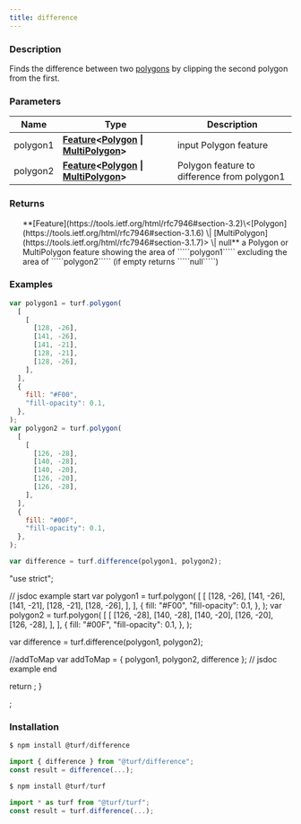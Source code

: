 ```yaml
---
title: difference
---
```


    
### Description

Finds the difference between two [polygons](https://tools.ietf.org/html/rfc7946#section-3.1.6) by clipping the second polygon from the first.

### Parameters

| Name     | Type                                                                                                                                                                                               | Description                                 |
| -------- | -------------------------------------------------------------------------------------------------------------------------------------------------------------------------------------------------- | ------------------------------------------- |
| polygon1 | **[Feature](https://tools.ietf.org/html/rfc7946#section-3.2)\<[Polygon](https://tools.ietf.org/html/rfc7946#section-3.1.6) \| [MultiPolygon](https://tools.ietf.org/html/rfc7946#section-3.1.7)>** | input Polygon feature                       |
| polygon2 | **[Feature](https://tools.ietf.org/html/rfc7946#section-3.2)\<[Polygon](https://tools.ietf.org/html/rfc7946#section-3.1.6) \| [MultiPolygon](https://tools.ietf.org/html/rfc7946#section-3.1.7)>** | Polygon feature to difference from polygon1 |

### Returns

<ul>
  **[Feature](https://tools.ietf.org/html/rfc7946#section-3.2)\<[Polygon](https://tools.ietf.org/html/rfc7946#section-3.1.6) \| [MultiPolygon](https://tools.ietf.org/html/rfc7946#section-3.1.7)> \| null** a Polygon or MultiPolygon feature showing the area of `````polygon1````` excluding the area of `````polygon2````` (if empty returns `````null`````)

</ul>

### Examples

```javascript
var polygon1 = turf.polygon(
  [
    [
      [128, -26],
      [141, -26],
      [141, -21],
      [128, -21],
      [128, -26],
    ],
  ],
  {
    fill: "#F00",
    "fill-opacity": 0.1,
  },
);
var polygon2 = turf.polygon(
  [
    [
      [126, -28],
      [140, -28],
      [140, -20],
      [126, -20],
      [126, -28],
    ],
  ],
  {
    fill: "#00F",
    "fill-opacity": 0.1,
  },
);

var difference = turf.difference(polygon1, polygon2);
```

  "use strict";

  // jsdoc example start
  var polygon1 = turf.polygon(
    [
      [
        [128, -26],
        [141, -26],
        [141, -21],
        [128, -21],
        [128, -26],
      ],
    ],
    {
      fill: "#F00",
      "fill-opacity": 0.1,
    },
  );
  var polygon2 = turf.polygon(
    [
      [
        [126, -28],
        [140, -28],
        [140, -20],
        [126, -20],
        [126, -28],
      ],
    ],
    {
      fill: "#00F",
      "fill-opacity": 0.1,
    },
  );

  var difference = turf.difference(polygon1, polygon2);

  //addToMap
  var addToMap = { polygon1, polygon2, difference };
  // jsdoc example end

  return <ExampleMap addToMap={addToMap} />;
}

<Map0 />;

### Installation

```javascript
$ npm install @turf/difference

import { difference } from "@turf/difference";
const result = difference(...);
```

```javascript
$ npm install @turf/turf

import * as turf from "@turf/turf";
const result = turf.difference(...);
```

